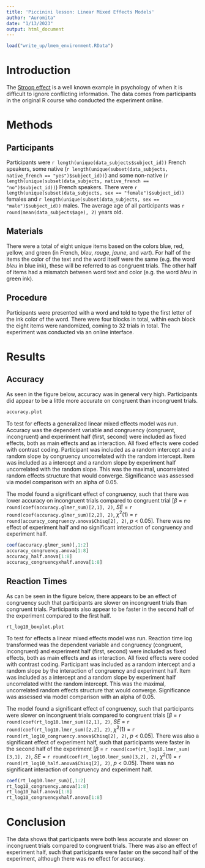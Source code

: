 ```yaml
---
title: 'Piccinini lesson: Linear Mixed Effects Models'
author: "Auromita"
date: "1/13/2023"
output: html_document
---
```


```r
load("write_up/lmem_environment.RData")
```

# Introduction

The [Stroop effect](https://en.wikipedia.org/wiki/Stroop_effect) is a well known example in psychology of when it is difficult to ignore conflicting information. The data comes from participants in the original R course who conducted the experiment online.

# Methods


## Participants


Participants were `r length(unique(data_subjects$subject_id))` French speakers, some native (`r length(unique(subset(data_subjects, native_french == "yes")$subject_id))`) and some non-native (`r length(unique(subset(data_subjects, native_french == "no")$subject_id))`) French speakers. There were `r length(unique(subset(data_subjects, sex == "female")$subject_id))` females and `r length(unique(subset(data_subjects, sex == "male")$subject_id))` males. The average age of all participants was `r round(mean(data_subjects$age), 2)` years old.


## Materials

There were a total of eight unique items based on the colors blue, red, yellow, and green (in French, *bleu*, *rouge*, *jaune*, and *vert*). For half of the items the color of the text and the word itself were the same (e.g. the word *bleu* in blue ink), these will be referred to as congruent trials. The other half of items had a mismatch between word text and color (e.g. the word *bleu* in green ink).

## Procedure

Participants were presented with a word and told to type the first letter of the ink color of the word. There were four blocks in total, within each block the eight items were randomized, coming to 32 trials in total. The experiment was conducted via an online interface.

# Results



## Accuracy

As seen in the figure below, accuracy was in general very high. Participants did appear to be a little more accurate on congruent than incongruent trials.

```r
accuracy.plot
```

To test for effects a generalized linear mixed effects model was run. Accuracy was the dependent variable and congruency (congruent, incongruent) and experiment half (first, second) were included as fixed effects, both as main effects and as interaction. All fixed effects were coded with contrast coding. Participant was included as a random intercept and a random slope by congruency uncorrelated with the random intercept. Item was included as a intercept and a random slope by experiment half uncorrelated with the random slope. This was the maximal, uncorrelated random effects structure that would converge. Significance was assessed via model comparison with an alpha of 0.05.

The model found a significant effect of congruency, such that there was lower accuracy on incongruent trials compared to congruent trial [$\beta$ = `r round(coef(accuracy.glmer_sum)[2,1], 2)`, *SE* = `r round(coef(accuracy.glmer_sum)[2,2], 2)`, $\chi^2$(1) = `r round(accuracy_congruency.anova$Chisq[2], 2)`, *p*  $<$ 0.05]. There was no effect of experiment half and no significant interaction of congruency and experiment half.

```r
coef(accuracy.glmer_sum)[,1:2]
accuracy_congruency.anova[1:8]
accuracy_half.anova[1:8]
accuracy_congruencyxhalf.anova[1:8]
```


## Reaction Times

As can be seen in the figure below, there appears to be an effect of congruency such that participants are slower on incongruent trials than congruent trials. Participants also appear to be faster in the second half of the experiment compared to the first half.

```r
rt_log10_boxplot.plot
```

To test for effects a linear mixed effects model was run. Reaction time log transformed was the dependent variable and congruency (congruent, incongruent) and experiment half (first, second) were included as fixed effects, both as main effects and as interaction. All fixed effects were coded with contrast coding. Participant was included as a random intercept and a random slope by the interaction of congruency and experiment half. Item was included as a intercept and a random slope by experiment half uncorrelated witht the random intercept. This was the maximal, uncorrelated random effects structure that would converge. Significance was assessed via model comparison with an alpha of 0.05.

The model found a significant effect of congruency, such that participants were slower on incongruent trials compared to congruent trials [$\beta$ = `r round(coef(rt_log10.lmer_sum)[2,1], 2)`, *SE* = `r round(coef(rt_log10.lmer_sum)[2,2], 2)`, $\chi^2$(1) = `r round(rt_log10_congruency.anova$Chisq[2], 2)`, *p* < 0.05]. There was also a significant effect of experiment half, such that participants were faster in the second half of the experiment [$\beta$ = `r round(coef(rt_log10.lmer_sum)[3,1], 2)`, *SE* = `r round(coef(rt_log10.lmer_sum)[3,2], 2)`, $\chi^2$(1) = `r round(rt_log10_half.anova$Chisq[2], 2)`, *p*  < 0.05]. There was no significant interaction of congruency and experiment half.

```r
coef(rt_log10.lmer_sum)[,1:2]
rt_log10_congruency.anova[1:8]
rt_log10_half.anova[1:8]
rt_log10_congruencyxhalf.anova[1:8]
```

# Conclusion

The data shows that participants were both less accurate and slower on incongruent trials compared to congruent trials. There was also an effect of experiment half, such that participants were faster on the second half of the experiment, although there was no effect for accuracy.